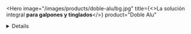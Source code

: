 <Hero
  image="/images/products/doble-alu/bg.jpg"
  title={<>La solución integral <strong className="font-poppins-semibold block">para galpones y tinglados</strong></>}
  product="Doble Alu"
>
  <Benefits
    icon="/images/products/doble-alu/benefit-1.svg"
    text="Impermeable"
  />
  <Benefits
    icon="/images/products/doble-alu/benefit-2.svg"
    text="Aislación Térmica"
  />
  <Benefits
    icon="/images/products/doble-alu/benefit-3.svg"
    text="Evitan la condensación"
  />
</Hero>
<Details
  image="/images/products/doble-alu/detail.jpg"
  alt="Doble Alu"
>
  <h2 className="text-xl md:text-2xl font-poppins-light text-gray-700 sm:leading-tight mt-2">
    Sistema de unión por
    <strong className="font-poppins-semibold block">termosoldado patentado</strong>
  </h2>
  <div className="text-gray-600 font-poppins-regular">
    Aislante térmico e impermeable para galpones y tinglados. ¡Solape para termo soldar patentado!
  </div>
  <div className="text-gray-600 font-poppins-regular">
    Aíslan térmicamente tu galpón, tinglado y estructura metálica, evitando el fenómeno de la condensación. Se caracterizan por su fácil instalación y manipuleo, tratándose de un material liviano que no desprende partículas.
  </div>
  <ul className="flex flex-col gap-1 mt-2">
    <li><h3 className="font-poppins-medium uppercase tracking-wider text-xs text-primary">Además:</h3></li>
    <li className="text-gray-600 font-poppins-regular">Termosoldables.</li>
    <li className="text-gray-600 font-poppins-regular">Clase RE2. Muy baja propagación de llama.</li>
    <li className="text-gray-600 font-poppins-regular">Saludable. No desprende partículas.</li>
  </ul>
</Details>
<Downloads>
  <DownloadCard
    title="Catálogo de industria"
    format="Formato: PDF"
    file="/downloads/catalogo-industria.pdf"
    icon="/images/icons/book.svg"
  />
  <DownloadCard
    title="Colocación Galpones y Tinglados"
    format="Formato: PDF"
    file="/downloads/colocacion-galpones-y-tinglados.pdf"
    icon="/images/icons/file.svg"
  />
  <DownloadCard
    title="¿Qué tipo de techo querés aislar?"
    format="Formato: PDF"
    file="/downloads/que-tipo-de-techo-queres-aislar.pdf"
    icon="/images/icons/file.svg"
  />
  <DownloadCard
    title="Tríptico Industria Vivienda"
    format="Formato: AI"
    file="/downloads/triptico-industria-vivienda.ai"
    icon="/images/icons/file.svg"
  />
</Downloads>
<TechnicalInformation
  product="Doble Alu"
  productImage="/images/products/doble-alu/product.png"
>
  <TechnicalInformationItem
    title="Resistencia térmica"
    text="0.23 m².K/w"
  />
  <TechnicalInformationItem
    title="Propagación de llama"
    text="Clase RE2 muy baja propagación de llama."
  />
  <TechnicalInformationItem
    title="Densidad de humos"
    text="Nivel 1 (IRAM 11912). CO2 + H20 + calor únicamente. No desprende gases envenenantes."
  />
  <TechnicalInformationItem
    title="Estructura de celda"
    text="Cerrada"
  />
  <TechnicalInformationItem 
    title="Espesor"
    text="10, 15 y 20 mm"
  />
  <TechnicalInformationItem
    title="Densidad"
    text="20-30 kg m3 (ASTM D 1622)"
  />
  <TechnicalInformationItem
    title="Conductividad térmica de la espuma"
    text="0.035 a 0.045 W/m°C (ASTM C518)"
  />
  <TechnicalInformationItem
    title="Permeabilidad al agua"
    text="Impermeable (Dir. UEAtc.)"
  />
  <TechnicalInformationItem
    title="Absorción del agua"
    text="1.2% V/V (42.6% P/P) (IRAM 1582)"
  />
  <TechnicalInformationItem
    title="Permeancia al vapor de agua"
    text="0.033 g/m2hkPa (IRAM 1735 - ASTM E-96)"
  />
  <TechnicalInformationItem
    title="Aislamiento a ruidos de impacto"
    text="19 dBA (IRAM 4063 Parte V y VII)"
  />
  <TechnicalInformationItem
    title="Estabilidad dimensional bajo calor longitudinal"
    text="-4.5/-4.2%"
  />
  <TechnicalInformationItem
    title="Estabilidad dimensional bajo calor transversal"
    text="+0.3/+0.8 (70°C x 22hs)"
  />
  <TechnicalInformationItem
    title="Resistencia a los aceites minerales"
    text="SAE 30 15 días 23°C"
  />
  <TechnicalInformationItem
    title="Resistencia al ozono"
    text="No hay agrietamiento (ASTM D 1171)"
  />
  <TechnicalInformationItem
    title="Permeabilidad a los rayos de luz"
    text="52-63% (Espectro fotómetro)"
  />
</TechnicalInformation>
<Instructions
  product="Doble Alu"
  instructions={['Galpones y tinglados metálicos nuevos', 'Galpones y tinglados metálicos existentes, como cielorraso copiando la forma', 'Galpones y tinglados metálicos existentes, como cielorraso recto']}
/>